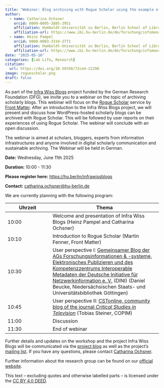 ```yaml
---
title: "Webinar: Blog archiving with Rogue Scholar using the example of WordPress Blogs"
author:
  - name: Catharina Ochsner
    orcid: 0009-0005-3885-3951
    affiliation: Humboldt-Universität zu Berlin, Berlin School of Library and Information Science (IBI)
    affiliation-url: https://www.ibi.hu-berlin.de/de/forschung/infomanagement/teaminfomanagement  
  - name: Heinz Pampel
    orcid: 0000-0003-3334-2771
    affiliation: Humboldt-Universität zu Berlin, Berlin School of Library and Information Science (IBI) & Helmholtz-Gesellschaft, Helmholtz Open Science Office
    affiliation-url: https://www.ibi.hu-berlin.de/de/forschung/infomanagement/teaminfomanagement
date: "2025-05-16"
categories: [Lab Life, Research]
citation: 
  url: https://doi.org/10.59350/72ce4-12298 
image: roguescholar.png
draft: false
---
```


As part of the [Infra Wiss Blogs](https://infrawissblogs.org/) project funded by the German Research Foundation (DFG), we invite you to a webinar on the topic of archiving scholarly blogs. This webinar will focus on the [Rogue Scholar](https://preview.rogue-scholar.org/de) service by [Front Matter](https://front-matter.io/). After an introduction to the Infra Wiss Blogs project, we will present and discuss how WordPress-hosted scholarly blogs can be archived with Rogue Scholar. This will be followed by user reports on their experiences of using Rogue Scholar. The webinar will conclude with an open discussion.

The webinar is aimed at scholars, bloggers, experts from information infrastructures and anyone involved in digital scholarly communication and sustainable archiving. The Webinar will be held in German.

**Date:** Wednesday, June 11th 2025

**Duration:** 10:00 - 11:30

**Please register here:** <https://hu.berlin/infrawissblogs>

**Contact:** [catharina.ochsner\@hu-berlin.de](mailto:catharina.ochsner@hu-berlin.de)

We are currently planning with the following program:

| Uhrzeit | Thema                                                                                                                                                                                                                                                                                                                                                  |
|---------------------|---------------------------------------------------|
| 10:00   | Welcome and presentation of Infra Wiss Blogs (Heinz Pampel and Catharina Ochsner)                                                                                                                                                                                                                                                                      |
| 10:10   | Introduction to Rogue Scholar (Martin Fenner, Front Matter)                                                                                                                                                                                                                                                                                            |
| 10:30   | User perspective I: [Gemeinsamer Blog der AGs Forschungsinformationen & -systeme, Elektronisches Publizieren und des Kompetenzzentrums Interoperable Metadaten der Deutsche Initiative für Netzwerkinformation e. V.](https://blog.dini.de/EPub_FIS/ueber-uns/) (DINI) (Daniel Beucke, Niedersächsischen Staats- und Universitätsbibliothek Göttingen) |
| 10:45   | User perspective II: [CSTonline, community blog of the journal *Critical Studies in Television*](https://cstonline.net/) (Tobias Steiner, COPIM)                                                                                                                                                                                                       |
| 11:00   | Discussion                                                                                                                                                                                                                                                                                                                                             |
| 11:30   | End of webinar                                                                                                                                                                                                                                                                                                                                         |

Further details and updates on the workshop and the project Infra Wiss Blogs will be communicated via the [project blog](https://infrawissblogs.org/) as well as the project’s [mailing list](https://www.listserv.dfn.de/sympa/info/infra-wiss-blogs). If you have any questions, please contact [Catharina Ochsner](mailto:catharina.ochsner@hu-berlin.de).

Further information about the research group can be found on our [official website](http://hu.berlin/infomgnt).

This text – excluding quotes and otherwise labelled parts – is licensed under the [CC BY 4.0 DEED](https://creativecommons.org/licenses/by/4.0/deed.de).
